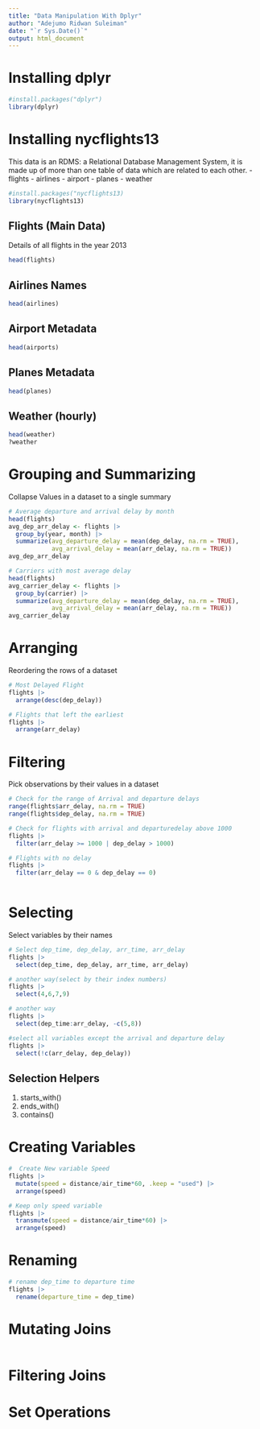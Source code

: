 ```yaml
---
title: "Data Manipulation With Dplyr"
author: "Adejumo Ridwan Suleiman"
date: "`r Sys.Date()`"
output: html_document
---
```


# Installing dplyr
```r
#install.packages("dplyr")
library(dplyr)
```


# Installing nycflights13
This data is an RDMS: a Relational Database Management System, it is made up of more than one table of data which are related to each other.
- flights
- airlines
- airport
- planes
- weather

```r
#install.packages("nycflights13)
library(nycflights13)
```


## Flights (Main Data)
Details of all flights in the year 2013
```r
head(flights)
```


## Airlines Names
```r
head(airlines)
```

## Airport Metadata
```r
head(airports)
```

## Planes Metadata
```r
head(planes)
```

## Weather (hourly)
```r
head(weather)
?weather
```

# Grouping and Summarizing
Collapse Values in a dataset to a single summary
```r
# Average departure and arrival delay by month
head(flights)
avg_dep_arr_delay <- flights |> 
  group_by(year, month) |> 
  summarize(avg_departure_delay = mean(dep_delay, na.rm = TRUE),
            avg_arrival_delay = mean(arr_delay, na.rm = TRUE))
avg_dep_arr_delay
```

```r
# Carriers with most average delay
head(flights)
avg_carrier_delay <- flights |> 
  group_by(carrier) |> 
  summarize(avg_departure_delay = mean(dep_delay, na.rm = TRUE),
            avg_arrival_delay = mean(arr_delay, na.rm = TRUE))
avg_carrier_delay
```

# Arranging 
Reordering the rows of a dataset
```r
# Most Delayed Flight
flights |> 
  arrange(desc(dep_delay))
```

```r
# Flights that left the earliest
flights |> 
  arrange(arr_delay)
```

# Filtering
Pick observations by their values in a dataset

```r
# Check for the range of Arrival and departure delays
range(flights$arr_delay, na.rm = TRUE)
range(flights$dep_delay, na.rm = TRUE)

```

```r
# Check for flights with arrival and departuredelay above 1000
flights |> 
  filter(arr_delay >= 1000 | dep_delay > 1000)
```


```r
# Flights with no delay
flights |> 
  filter(arr_delay == 0 & dep_delay == 0)
  
```


# Selecting
Select variables by their names
```r
# Select dep_time, dep_delay, arr_time, arr_delay
flights |> 
  select(dep_time, dep_delay, arr_time, arr_delay)
```

```r
# another way(select by their index numbers)
flights |> 
  select(4,6,7,9)
```

```r
# another way
flights |> 
  select(dep_time:arr_delay, -c(5,8))
```

```r
#select all variables except the arrival and departure delay
flights |> 
  select(!c(arr_delay, dep_delay))
```


## Selection Helpers
1. starts_with()
2. ends_with()
3. contains()


# Creating Variables
```r
#  Create New variable Speed
flights |> 
  mutate(speed = distance/air_time*60, .keep = "used") |> 
  arrange(speed)
```

```r
# Keep only speed variable
flights |> 
  transmute(speed = distance/air_time*60) |> 
  arrange(speed)
```

# Renaming 

```r
# rename dep_time to departure time
flights |> 
  rename(departure_time = dep_time)
```


# Mutating Joins
```r

```


# Filtering Joins

# Set Operations

